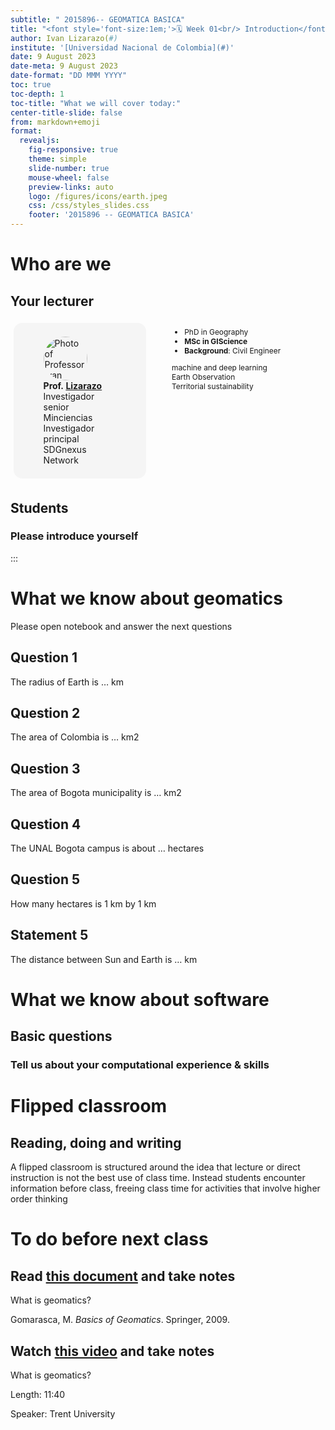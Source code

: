 ```yaml
---
subtitle: " 2015896-- GEOMATICA BASICA"
title: "<font style='font-size:1em;'>🗓️ Week 01<br/> Introduction</font>"
author: Ivan Lizarazo(#)
institute: '[Universidad Nacional de Colombia](#)'
date: 9 August 2023
date-meta: 9 August 2023
date-format: "DD MMM YYYY"
toc: true
toc-depth: 1
toc-title: "What we will cover today:"
center-title-slide: false
from: markdown+emoji
format:
  revealjs: 
    fig-responsive: true
    theme: simple
    slide-number: true
    mouse-wheel: false
    preview-links: auto
    logo: /figures/icons/earth.jpeg
    css: /css/styles_slides.css
    footer: '2015896 -- GEOMATICA BASICA'
---
```


# Who are we

## Your lecturer {.smaller}

::: columns

::: {.column style="display:inline-block;width:40%;height:60%;border-radius:1em;margin:1%;padding:1.5%;background-color:#f5f5f5"}
<figure>
    <img src="/figures/people/ials.png" alt="Photo of Professor Ivan Lizarazo" role="presentation" style="object-fit: cover;width:5em;height:5em;border-radius: 50%;font-size:1em;" class="img-responsive atto_image_button_text-bottom">
    <figcaption>
        <strong>Prof.&nbsp;<span><a href="#" target="_blank" class="external">Lizarazo</a></span></strong> 
        <br/>Investigador senior Minciencias
        <br/>Investigador principal SDGnexus Network
    </figcaption>
</figure>
:::

::: {.column style="width:50%;font-size:0.85em;margin-left:3%;"}
- PhD in Geography
- **MSc in GIScience**
- **Background**: Civil Engineer 


<span class="tag" style="background-color:var(--quarto-hl-st-color)">machine and deep learning</span>
<br/>
<span class="tag" style="background-color:var(--quarto-hl-fu-color)">Earth Observation</span>
<br/>
<span class="tag" style="background-color:var(--quarto-hl-dv-color)">Territorial sustainability</span>

:::

:::

## Students {.smaller}

### Please introduce yourself

:::

# What we know about geomatics 
Please open notebook and  answer the next questions


## Question 1
The radius of Earth is ...  km


## Question 2
The area of  Colombia is ... km2


## Question 3
The area of Bogota municipality is ...  km2

## Question 4
The UNAL Bogota campus is about ... hectares

## Question 5

How many hectares is 1 km by 1 km


## Statement 5
The distance between Sun and Earth is ... km


# What we know about software

## Basic questions

### Tell us about  your computational experience & skills

# Flipped classroom

## Reading, doing and writing

A flipped classroom is structured around the idea that lecture or direct instruction is not the best use of class time. Instead students encounter information before class, freeing class time for activities that involve higher order thinking

# To do before next class 

## Read [this document](https://drive.google.com/file/d/1soU2Tqkom76N2xmT_tNbO8dk3fP3mLj8/view?usp=sharing) and take notes

What is geomatics?

Gomarasca, M. *Basics of Geomatics*. Springer, 2009.



## Watch [this video](https://www.youtube.com/watch?v=cnjDI-yJekk) and take notes

What is geomatics?

Length: 11:40

Speaker: Trent University